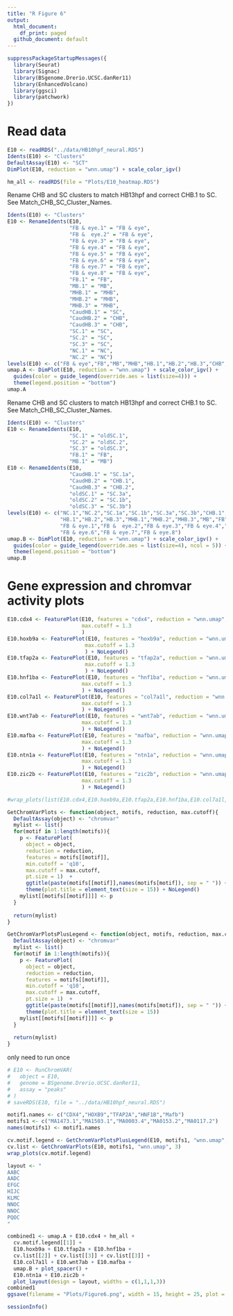 ```yaml
---
title: "R Figure 6"
output:
  html_document:
    df_print: paged
  github_document: default
---
```


```r
suppressPackageStartupMessages({
  library(Seurat)
  library(Signac)
  library(BSgenome.Drerio.UCSC.danRer11)
  library(EnhancedVolcano)
  library(ggsci)
  library(patchwork)
})
```

# Read data
```r
E10 <- readRDS("../data/HB10hpf_neural.RDS")
Idents(E10) <- "Clusters"
DefaultAssay(E10) <- "SCT"
DimPlot(E10, reduction = "wnn.umap") + scale_color_igv()
```

```r
hm_all <- readRDS(file = "Plots/E10_heatmap.RDS")
```

Rename CHB and SC clusters to match HB13hpf and correct CHB.1 to SC.  See Match_CHB_SC_Cluster_Names.
```r
Idents(E10) <- "Clusters"
E10 <- RenameIdents(E10,
                    "FB & eye.1" = "FB & eye",
                    "FB &  eye.2" = "FB & eye",
                    "FB & eye.3" = "FB & eye",
                    "FB & eye.4" = "FB & eye",
                    "FB & eye.5" = "FB & eye",
                    "FB & eye.6" = "FB & eye",
                    "FB & eye.7" = "FB & eye",
                    "FB & eye.8" = "FB & eye",
                    "FB.1" = "FB",
                    "MB.1" = "MB",
                    "MHB.1" = "MHB",
                    "MHB.2" = "MHB",
                    "MHB.3" = "MHB",
                    "CaudHB.1" = "SC",
                    "CaudHB.2" = "CHB",
                    "CaudHB.3" = "CHB",
                    "SC.1" = "SC",
                    "SC.2" = "SC",
                    "SC.3" = "SC",
                    "NC.1" = "NC",
                    "NC.2" = "NC")
levels(E10) <- c("FB & eye","FB","MB","MHB","HB.1","HB.2","HB.3","CHB","SC","NC")
umap.A <- DimPlot(E10, reduction = "wnn.umap") + scale_color_igv() + 
  guides(color = guide_legend(override.aes = list(size=4))) + 
  theme(legend.position = "bottom")
umap.A
```
Rename CHB and SC clusters to match HB13hpf and correct CHB.1 to SC.  See Match_CHB_SC_Cluster_Names.
```r
Idents(E10) <- "Clusters"
E10 <- RenameIdents(E10,
                    "SC.1" = "oldSC.1",
                    "SC.2" = "oldSC.2",
                    "SC.3" = "oldSC.3",
                    "FB.1" = "FB",
                    "MB.1" = "MB")
E10 <- RenameIdents(E10,
                    "CaudHB.1" = "SC.1a",
                    "CaudHB.2" = "CHB.1",
                    "CaudHB.3" = "CHB.2",
                    "oldSC.1" = "SC.3a",
                    "oldSC.2" = "SC.1b",
                    "oldSC.3" = "SC.3b")
levels(E10) <- c("NC.1","NC.2","SC.1a","SC.1b","SC.3a","SC.3b","CHB.1","CHB.2",
                 "HB.1","HB.2","HB.3","MHB.1","MHB.2","MHB.3","MB","FB",
                 "FB & eye.1","FB &  eye.2","FB & eye.3","FB & eye.4","FB & eye.5",
                 "FB & eye.6","FB & eye.7","FB & eye.8")
umap.B <- DimPlot(E10, reduction = "wnn.umap") + scale_color_igv() + 
  guides(color = guide_legend(override.aes = list(size=4), ncol = 5)) + 
  theme(legend.position = "bottom")
umap.B
```

# Gene expression and chromvar activity plots

```r
E10.cdx4 <- FeaturePlot(E10, features = "cdx4", reduction = "wnn.umap", 
                        max.cutoff = 1.3
                        ) 
E10.hoxb9a <- FeaturePlot(E10, features = "hoxb9a", reduction = "wnn.umap", 
                         max.cutoff = 1.3
                         ) + NoLegend()
E10.tfap2a <- FeaturePlot(E10, features = "tfap2a", reduction = "wnn.umap", 
                         max.cutoff = 1.3
                         ) + NoLegend()
E10.hnf1ba <- FeaturePlot(E10, features = "hnf1ba", reduction = "wnn.umap", 
                        max.cutoff = 1.3
                        ) + NoLegend()
E10.col7a1l <- FeaturePlot(E10, features = "col7a1l", reduction = "wnn.umap", 
                        max.cutoff = 1.3
                        ) + NoLegend()
E10.wnt7ab <- FeaturePlot(E10, features = "wnt7ab", reduction = "wnn.umap", 
                        max.cutoff = 1.3
                        ) + NoLegend()
E10.mafba <- FeaturePlot(E10, features = "mafba", reduction = "wnn.umap", 
                        max.cutoff = 1.3
                        ) + NoLegend()
E10.ntn1a <- FeaturePlot(E10, features = "ntn1a", reduction = "wnn.umap", 
                        max.cutoff = 1.3
                        ) + NoLegend()
E10.zic2b <- FeaturePlot(E10, features = "zic2b", reduction = "wnn.umap", 
                        max.cutoff = 1.3
                        ) + NoLegend()
```

```r
#wrap_plots(list(E10.cdx4,E10.hoxb9a,E10.tfap2a,E10.hnf1ba,E10.col7a1l,E10.wnt7ab,E10.mafba,E10.ntn1a,E10.zic2b), guides = "collect")
```

```r
GetChromVarPlots <- function(object, motifs, reduction, max.cutoff){
  DefaultAssay(object) <- "chromvar"
  mylist <- list()
  for(motif in 1:length(motifs)){
    p <- FeaturePlot(
      object = object,
      reduction = reduction,
      features = motifs[[motif]],
      min.cutoff = 'q10',
      max.cutoff = max.cutoff,
      pt.size = 1)  +
      ggtitle(paste(motifs[[motif]],names(motifs[motif]), sep = " ")) +
      theme(plot.title = element_text(size = 15)) + NoLegend()
    mylist[[motifs[[motif]]]] <- p
  }
  
  return(mylist)
}
```

```r
GetChromVarPlotsPlusLegend <- function(object, motifs, reduction, max.cutoff){
  DefaultAssay(object) <- "chromvar"
  mylist <- list()
  for(motif in 1:length(motifs)){
    p <- FeaturePlot(
      object = object,
      reduction = reduction,
      features = motifs[[motif]],
      min.cutoff = 'q10',
      max.cutoff = max.cutoff,
      pt.size = 1)  +
      ggtitle(paste(motifs[[motif]],names(motifs[motif]), sep = " ")) +
      theme(plot.title = element_text(size = 15))
    mylist[[motifs[[motif]]]] <- p
  }
  
  return(mylist)
}
```

only need to run once
```r
# E10 <- RunChromVAR(
#   object = E10,
#   genome = BSgenome.Drerio.UCSC.danRer11,
#   assay = "peaks"
# )
# saveRDS(E10, file = "../data/HB10hpf_neural.RDS")
```

```r
motif1.names <- c("CDX4","HOXB9","TFAP2A","HNF1B","Mafb")
motifs1 <- c("MA1473.1","MA1503.1","MA0003.4","MA0153.2","MA0117.2")
names(motifs1) <- motif1.names
```

```r
cv.motif.legend <- GetChromVarPlotsPlusLegend(E10, motifs1, "wnn.umap", 3)
cv.list <- GetChromVarPlots(E10, motifs1, "wnn.umap", 3)
wrap_plots(cv.motif.legend)
```

```r
layout <- "
AABC
AADC
EFGC
HIJC
KLMC
NNOC
NNOC
PQOC
"

combined1 <- umap.A + E10.cdx4 + hm_all + 
  cv.motif.legend[[1]] +  
  E10.hoxb9a + E10.tfap2a + E10.hnf1ba +
  cv.list[[2]] + cv.list[[3]] + cv.list[[3]] +
  E10.col7a1l + E10.wnt7ab + E10.mafba + 
  umap.B + plot_spacer() +
  E10.ntn1a + E10.zic2b +
  plot_layout(design = layout, widths = c(1,1,1,3))
combined1
ggsave(filename = "Plots/Figure6.png", width = 15, height = 25, plot = combined1)
```

```r
sessionInfo()
```

